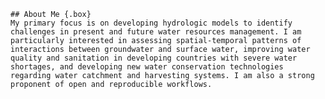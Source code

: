 ```block
## About Me {.box}
My primary focus is on developing hydrologic models to identify challenges in present and future water resources management. I am particularly interested in assessing spatial-temporal patterns of interactions between groundwater and surface water, improving water quality and sanitation in developing countries with severe water shortages, and developing new water conservation technologies regarding water catchment and harvesting systems. I am also a strong proponent of open and reproducible workflows.
```